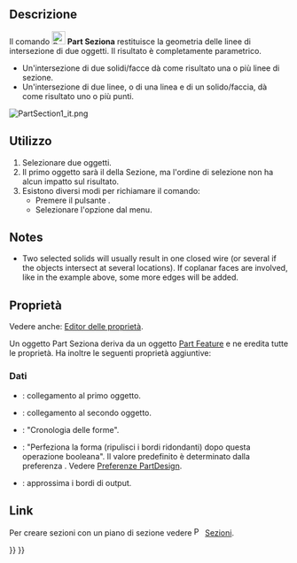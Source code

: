 <languages/>

{{Docnav/it
|[[Part_Sweep/it|Sweep]]
|[[Part_CrossSections/it|Sezioni]]
|[[Part_Workbench/it|Part]]
|IconL=Part_Sweep.svg
|IconR=Part_CrossSections.svg
|IconC=Workbench_Part.svg
}}

{{GuiCommand/it
|Name=Part Section
|Name=Part Seziona
|MenuLocation=Parte → Seziona
|Workbenches=[[Part_Workbench/it|Part]]
|SeeAlso=[[Part_CrossSections/it|Part Sezioni]]
}}

<span id="Description"></span>
==Descrizione== 

Il comando [[Image:Part_Section.svg|24px|link=]] '''Part Seziona''' restituisce la geometria delle linee di intersezione di due oggetti. Il risultato è completamente parametrico.

* Un'intersezione di due solidi/facce dà come risultato una o più linee di sezione.
* Un'intersezione di due linee, o di una linea e di un solido/faccia, dà come risultato uno o più punti.

[[Image:PartSection1_it.png]]
{{Caption|Un cubo sezionato con un cilindro}}

<span id="Usage"></span>
==Utilizzo==

<div class="mw-translate-fuzzy">
# Selezionare due oggetti.
# Il primo oggetto sarà il {{PropertyData|Base}} della Sezione, ma l'ordine di selezione non ha alcun impatto sul risultato.
# Esistono diversi modi per richiamare il comando:
#* Premere il pulsante {{Button|[[Image:Part_Section.svg|16px|link=]] [[Part_Section/it|Seziona]]}}.
#* Selezionare l'opzione {{MenuCommand|Parte → [[Image:Part_Section.svg|16px|link=]] Seziona}} dal menu.
</div>

<div lang="en" dir="ltr" class="mw-content-ltr">
==Notes==
</div>

<div lang="en" dir="ltr" class="mw-content-ltr">
* Two selected solids will usually result in one closed wire (or several if the objects intersect at several locations). If coplanar faces are involved, like in the example above, some more edges will be added.
</div>

<span id="Properties"></span>
==Proprietà==

Vedere anche: [[Property_editor/it|Editor delle proprietà]].

Un oggetto Part Seziona deriva da un oggetto [[Part_Feature/it|Part Feature]] e ne eredita tutte le proprietà. Ha inoltre le seguenti proprietà aggiuntive:

<span id="Data"></span>
===Dati===

{{Properties_Title|Base}}

* {{PropertyData|Base|Link}}: collegamento al primo oggetto.
* {{PropertyData|Tool|Link}}: collegamento al secondo oggetto.

{{Properties_Title|Boolean}}

* {{PropertyData|History|ShapeHistory|hidden}}: "Cronologia delle forme".
* {{PropertyData|Refine|Bool}}: "Perfeziona la forma (ripulisci i bordi ridondanti) dopo questa operazione booleana". Il valore predefinito è determinato dalla preferenza {{MenuCommand|Perfeziona automaticamente il modello dopo l'operazione basata su schizzo}}. Vedere [[PartDesign_Preferences/it#Generale|Preferenze PartDesign]].

{{Properties_Title|Section}}

* {{PropertyData|Approximation|Bool}}: approssima i bordi di output.

<span id="Links"></span>
==Link==

Per creare sezioni con un piano di sezione vedere [[Image:Part_CrossSections.svg|16px|link=Part_CrossSections]] [[Part_CrossSections/it|Sezioni]].


{{Docnav/it
|[[Part_Sweep/it|Sweep]]
|[[Part_CrossSections/it|Sezioni]]
|[[Part_Workbench/it|Part]]
|IconL=Part_Sweep.svg
|IconR=Part_CrossSections.svg
|IconC=Workbench_Part.svg
}}

{{Part Tools navi{{#translation:}}}}
{{Userdocnavi{{#translation:}}}}
{{clear}}